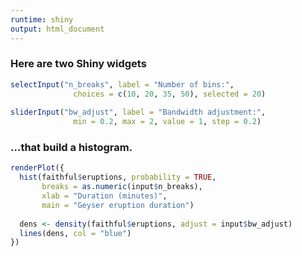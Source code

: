 ```yaml
---
runtime: shiny
output: html_document
---
```


### Here are two Shiny widgets

```r
selectInput("n_breaks", label = "Number of bins:",
              choices = c(10, 20, 35, 50), selected = 20)
  
sliderInput("bw_adjust", label = "Bandwidth adjustment:",
              min = 0.2, max = 2, value = 1, step = 0.2)
```

### ...that build a histogram.

```r
renderPlot({
  hist(faithful$eruptions, probability = TRUE, 
       breaks = as.numeric(input$n_breaks),
       xlab = "Duration (minutes)", 
       main = "Geyser eruption duration")
  
  dens <- density(faithful$eruptions, adjust = input$bw_adjust)
  lines(dens, col = "blue")
})
```
